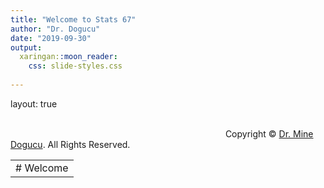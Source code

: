 ```yaml
---
title: "Welcome to Stats 67"
author: "Dr. Dogucu"
date: "2019-09-30"
output: 
  xaringan::moon_reader:
    css: slide-styles.css
      
---
```


layout: true
  
<div class="my-header"></div>

<div class="my-footer"><span> &emsp;    
&emsp;&emsp;&emsp;&emsp;&emsp;&emsp;&emsp;&emsp;&emsp;&emsp;&emsp;
&emsp;&emsp;&emsp;&emsp;&emsp;&emsp;&emsp;&emsp;&emsp;&emsp;&emsp;&emsp;&emsp;
 Copyright &copy; <a href="https://mdogucu.ics.uci.edu">Dr. Mine Dogucu</a>. All Rights Reserved.</span></div> 

---
# Welcome
---